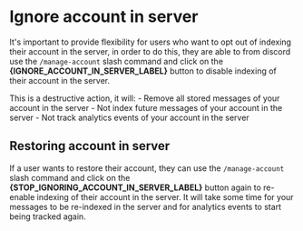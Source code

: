 # Ignore account in server


It's important to provide flexibility for users who want to opt out of indexing their account in the server, in order to do this, they are able to from discord use the `/manage-account` slash command and click on the **{IGNORE_ACCOUNT_IN_SERVER_LABEL}** button to disable indexing of their account in the server.


<Callout type='error' emoji='❗'>
  This is a destructive action, it will:
  - Remove all stored messages of your account in the server
  - Not index future messages of your account in the server
  - Not track analytics events of your account in the server
</Callout>

## Restoring account in server

If a user wants to restore their account, they can use the `/manage-account` slash command and click on the **{STOP_IGNORING_ACCOUNT_IN_SERVER_LABEL}** button again to re-enable indexing of their account in the server. It will take some time for your messages to be re-indexed in the server and for analytics events to start being tracked again.
